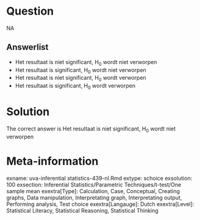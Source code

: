 Question
========

NA

Answerlist
----------
* Het resultaat is niet significant, H<sub>0</sub> wordt niet verworpen
* Het resultaat is significant, H<sub>0</sub> wordt niet verworpen
* Het resultaat is niet significant, H<sub>0</sub> wordt verworpen
* Het resultaat is significant, H<sub>0</sub> wordt verworpen

Solution
========

The correct answer is  Het resultaat is niet significant, H<sub>0</sub> wordt niet verworpen 

Meta-information
================
exname: uva-inferential statistics-439-nl.Rmd 
extype: schoice 
exsolution: 100 
exsection: Inferential Statistics/Parametric Techniques/t-test/One sample mean
exextra[Type]: Calculation, Case, Conceptual, Creating graphs, Data manipulation, Interpretating graph, Interpretating output, Performing analysis, Test choice 
exextra[Langauge]: Dutch 
exextra[Level]: Statistical Literacy, Statistical Reasoning, Statistical Thinking 
